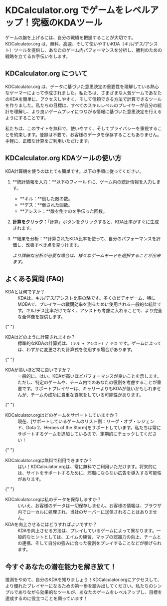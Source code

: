# KDCalculator.org でゲームをレベルアップ！究極のKDAツール

ゲームの腕を上げるには、自分の戦績を把握することが大切です。KDCalculator.org は、無料、高速、そして使いやすいKDA（キル/デス/アシスト）ツールを提供し、あなたのゲーム内パフォーマンスを分析し、勝利のための戦略を立てるお手伝いをします。

## KDCalculator.org について

KDCalculator.org は、データに基づいた意思決定の重要性を理解している熱心なゲーマーによって作成されました。私たちは、さまざまな人気ゲームであなたのKDAを簡単に、アクセスしやすく、そして信頼できる方法で計算できるツールを作りました。私たちの目標は、すべてのスキルレベルのプレイヤーが自分の統計を理解し、より良いゲームプレイにつながる情報に基づいた意思決定を行えるようにすることです。

私たちは、このサイトを無料で、使いやすく、そしてプライバシーを重視することを約束します。登録は不要で、お客様のデータを保存することもありません。手軽に、正確な計算をご利用いただけます。

## KDCalculator.org KDAツールの使い方

KDA計算機を使うのはとても簡単です。以下の手順に従ってください。

1. **統計情報を入力：**以下のフィールドに、ゲーム内の統計情報を入力します。

   - **キル：**倒した敵の数。
   - **デス：**倒された回数。
   - **アシスト：**敵を倒すのを手伝った回数。

2. **計算をクリック：**「計算」ボタンをクリックすると、KDA比率がすぐに生成されます。

3. **結果を分析：**計算されたKDA比率を使って、自分のパフォーマンスを評価し、改善すべき点を見つけます。

   _より詳細な分析が必要な場合は、様々なゲームモードを選択することが出来ます。_

## よくある質問 (FAQ)

<dl>
  <dt>KDAとは何ですか？</dt>
  <dd>KDAは、キル/デス/アシスト比率の略です。多くのビデオゲーム、特にMOBAで、プレイヤーの戦闘効率を測るために使用される一般的な統計です。キル/デス比率だけでなく、アシストも考慮に入れることで、より完全な全体像を提供します。</dd>

{" "}
<dt>KDAはどのように計算されますか？</dt>
<dd>
  標準的なKDAの計算式は、<code>(キル + アシスト) / デス</code>
  です。ゲームによっては、わずかに変更された計算式を使用する場合があります。
</dd>

{" "}
<dt>KDAが高いほど常に良いですか？</dt>
<dd>
  一般的に、はい、KDAが高いほどパフォーマンスが良いことを示します。ただし、特定のゲームや、チーム内でのあなたの役割を考慮することが重要です。サポートプレイヤーは、キャリーよりもKDAが低いかもしれませんが、チームの成功に貴重な貢献をしている可能性があります。
</dd>

{" "}
<dt>KDCalculator.orgはどのゲームをサポートしていますか？</dt>
<dd>
  現在、[サポートしているゲームのリスト例：リーグ・オブ・レジェンド、Dota
  2、Heroes of the
  Storm]をサポートしています。私たちは常にサポートするゲームを追加しているので、定期的にチェックしてください！
</dd>

{" "}
<dt>KDCalculator.orgは無料で利用できますか？</dt>
<dd>
  はい！KDCalculator.orgは、常に無料でご利用いただけます。将来的には、サイトをサポートするために、邪魔にならない広告を導入する可能性があります。
</dd>

{" "}
<dt>KDCalculator.orgは私のデータを保存しますか？</dt>
<dd>
  いいえ、お客様のデータは一切保存しません。お客様の情報は、ブラウザ内でローカルに処理され、当社のサーバーに送信されることはありません。
</dd>

  <dt>KDAを向上させるにはどうすればよいですか？</dt>
  <dd>KDAを向上させる方法は、プレイしているゲームによって異なります。一般的なヒントとしては、エイムの練習、マップの認識力の向上、チームとの連携、そして自分の強みに合った役割をプレイすることなどが挙げられます。</dd>
</dl>

## 今すぐあなたの潜在能力を解き放て！

推測をやめて、自分のKDAを知りましょう！KDCalculator.orgにアクセスして、より優れたプレイヤーになるための第一歩を踏み出してください。私たちのシンプルでありながら効果的なツールが、あなたのゲームをレベルアップし、目標を達成するのに役立つことを願っています！

